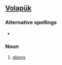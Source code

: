 ==[[Volapük]]==

===Alternative spellings===
*{{l|vo|bäad}}

===Noun===
{{infl|vo|noun}}

# [[ebony]]